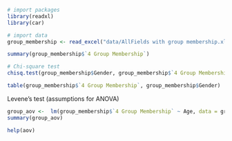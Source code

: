 ```r
# import packages 
library(readxl)
library(car)

# import data
group_membership <- read_excel("data/AllFields with group membership.xlsx")

```

```r
summary(group_membership$`4 Group Membership`)
```



```r
# Chi-square test
chisq.test(group_membership$Gender, group_membership$`4 Group Membership`)
```
```r
table(group_membership$`4 Group Membership`, group_membership$Gender)
```




 Levene's test 
 (assumptions for ANOVA)
```r

group_aov <-  lm(group_membership$`4 Group Membership` ~ Age, data = group_membership)
summary(group_aov)
```

```r
help(aov)
```
 
 
 
 
 
 
 
 
 